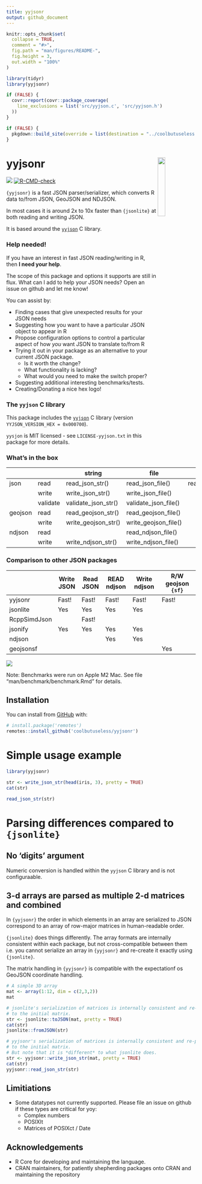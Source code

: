 ```yaml
---
title: yyjsonr
output: github_document
---
```


<!-- README.md is generated from README.Rmd. Please edit that file -->

```r
knitr::opts_chunk$set(
  collapse = TRUE,
  comment = "#>",
  fig.path = "man/figures/README-",
  fig.height = 3,
  out.width = "100%"
)

library(tidyr)
library(yyjsonr)

if (FALSE) {
  covr::report(covr::package_coverage(
    line_exclusions = list('src/yyjson.c', 'src/yyjson.h')
  ))
}

if (FALSE) {
  pkgdown::build_site(override = list(destination = "../coolbutuseless.github.io/package/yyjsonr"))
}
```



# yyjsonr <img src="man/figures/logo.png" align="right" width = "20%"/>

<!-- badges: start -->
![](https://img.shields.io/badge/cool-useless-green.svg)
[![R-CMD-check](https://github.com/coolbutuseless/yyjsonr/actions/workflows/R-CMD-check.yaml/badge.svg)](https://github.com/coolbutuseless/yyjsonr/actions/workflows/R-CMD-check.yaml)
<!-- badges: end -->

`{yyjsonr}` is a fast JSON parser/serializer, which converts R data to/from JSON, GeoJSON and NDJSON.

In most cases it is around 2x to 10x faster than `{jsonlite}` at both reading and writing JSON.

It is based around the [`yyjson`](https://github.com/ibireme/yyjson) C library.

### Help needed!

If you have an interest in fast JSON reading/writing in R, then **I need your help**.

The scope of this package and options it supports are still in flux.  What 
can I add to help your JSON needs?  Open an issue on github and let me know!

You can assist by:

* Finding cases that give unexpected results for your JSON needs
* Suggesting how you want to have a particular JSON object to appear in R
* Propose configuration options to control a particular aspect of how *you*
  want JSON to translate to/from R
* Trying it out in your package as an alternative to your current JSON package.
    * Is it worth the change?
    * What functionality is lacking?
    * What would you need to make the switch proper?
* Suggesting additional interesting benchmarks/tests.
* Creating/Donating a nice hex logo!


### The `yyjson` C library

This package includes the [`yyjson`](https://github.com/ibireme/yyjson) C
library (version `YYJSON_VERSION_HEX = 0x000700`).  

`yysjon` is MIT licensed - see `LICENSE-yyjson.txt` in this package for more details.

### What's in the box

|         |          | string              | file                 | raw             | conn             | options              |
|---------|----------|---------------------|----------------------|-----------------|------------------|----------------------|
| json    | read     | read_json_str()     | read_json_file()     | read_json_raw() | read_json_conn() | opts_read_json()     |
|         | write    | write_json_str()    | write_json_file()    |                 |                  | opts_write_json()    |
|         | validate | validate_json_str() | validate_json_file() |                 |                  |                      |
| geojson | read     | read_geojson_str()  | read_geojson_file()  |                 |                  | opts_read_geojson()  |
|         | write    | write_geojson_str() | write_geojson_file() |                 |                  | opts_write_geojson() |
| ndjson  | read     |                     | read_ndjson_file()   |                 |                  |                      |
|         | write    | write_ndjson_str()  | write_ndjson_file()  |                 |                  |                      |



### Comparison to other JSON packages

|              | Write JSON| Read JSON | READ ndjson | Write ndjson | R/W geojson  `{sf}`|
|--------------|-----------|-----------|-------------|--------------|-------------------|
| yyjsonr      | Fast!     | Fast!     | Fast!       | Fast!        | Fast!             |
| jsonlite     | Yes       | Yes       | Yes         | Yes          |                   |
| RcppSimdJson |           | Fast!     |             |              |                   |
| jsonify      | Yes       | Yes       | Yes         | Yes          |                   |
| ndjson       |           |           | Yes         | Yes          |                   |
| geojsonsf    |           |           |             |              | Yes               |


<img src="man/figures/benchmark-summary.png">

Note: Benchmarks were run on Apple M2 Mac.  See file "man/benchmark/benchmark.Rmd" for details.

## Installation

You can install from [GitHub](https://github.com/coolbutuseless/yyjsonr) with:

``` r
# install.package('remotes')
remotes::install_github('coolbutuseless/yyjsonr')
```



Simple usage example
==============================================================================

```r
library(yyjsonr)

str <- write_json_str(head(iris, 3), pretty = TRUE)
cat(str)

read_json_str(str)
```


Parsing differences compared to `{jsonlite}`
=============================================================================

No 'digits' argument
-----------------------------------------------------------------------------

Numeric conversion is handled within the `yyjson` C library and is not 
configuraable.


3-d arrays are parsed as multiple 2-d matrices and combined
-----------------------------------------------------------------------------

In `{yyjsonr}` the order in which elements in an array are serialized to 
JSON correspond to an array of row-major matrices in human-readable order.

`{jsonlite}` does things differently. The array formats are internally
consistent within each package, but not cross-compatible between them i.e.
you cannot serialize an array in `{yyjsonr}` and re-create it exactly 
using `{jsonlite}`.

The matrix handling in `{yyjsonr}` is compatible with the expectationf os GeoJSON 
coordinate handling.

```r
# A simple 3D array 
mat <- array(1:12, dim = c(2,3,2))
mat
```


```r
# jsonlite's serialization of matrices is internally consistent and re-parses
# to the initial matrix.
str <- jsonlite::toJSON(mat, pretty = TRUE)
cat(str)
jsonlite::fromJSON(str)
```


```r
# yyjsonr's serialization of matrices is internally consistent and re-parses
# to the initial matrix.
# But note that it is *different* to what jsonlite does.
str <- yyjsonr::write_json_str(mat, pretty = TRUE)
cat(str)
yyjsonr::read_json_str(str)
```











    
## Limitiations

* Some datatypes not currently supported. Please file an issue on github if
  these types are critical for yoy:
    * Complex numbers
    * POSIXlt
    * Matrices of POSIXct / Date


## Acknowledgements

* R Core for developing and maintaining the language.
* CRAN maintainers, for patiently shepherding packages onto CRAN and maintaining
  the repository
